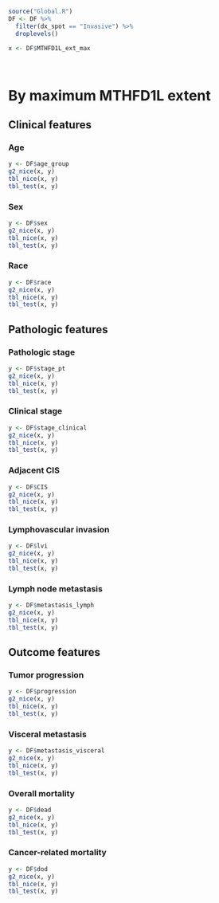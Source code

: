 ```r
source("Global.R")
DF <- DF %>% 
  filter(dx_spot == "Invasive") %>% 
  droplevels()

x <- DF$MTHFD1L_ext_max

```

\   

# By maximum MTHFD1L extent {.tabset .tabset-pills .tabset-fade}
## Clinical features {.tabset .tabset-pills .tabset-fade}
### Age
```r
y <- DF$age_group
g2_nice(x, y)
tbl_nice(x, y)
tbl_test(x, y)
```

### Sex
```r
y <- DF$sex
g2_nice(x, y)
tbl_nice(x, y)
tbl_test(x, y)
```

### Race
```r
y <- DF$race
g2_nice(x, y)
tbl_nice(x, y)
tbl_test(x, y)
```

## Pathologic features {.tabset .tabset-pills .tabset-fade}
### Pathologic stage
```r
y <- DF$stage_pt
g2_nice(x, y)
tbl_nice(x, y)
tbl_test(x, y)
```

### Clinical stage
```r
y <- DF$stage_clinical
g2_nice(x, y)
tbl_nice(x, y)
tbl_test(x, y)
```

### Adjacent CIS
```r
y <- DF$CIS
g2_nice(x, y)
tbl_nice(x, y)
tbl_test(x, y)
```

### Lymphovascular invasion
```r
y <- DF$lvi
g2_nice(x, y)
tbl_nice(x, y)
tbl_test(x, y)
```

### Lymph node metastasis
```r
y <- DF$metastasis_lymph
g2_nice(x, y)
tbl_nice(x, y)
tbl_test(x, y)
```

## Outcome features {.tabset .tabset-pills .tabset-fade}
### Tumor progression
```r
y <- DF$progression
g2_nice(x, y)
tbl_nice(x, y)
tbl_test(x, y)
```

### Visceral metastasis
```r
y <- DF$metastasis_visceral
g2_nice(x, y)
tbl_nice(x, y)
tbl_test(x, y)
```

### Overall mortality
```r
y <- DF$dead
g2_nice(x, y)
tbl_nice(x, y)
tbl_test(x, y)
```

### Cancer-related mortality
```r
y <- DF$dod
g2_nice(x, y)
tbl_nice(x, y)
tbl_test(x, y)
```
